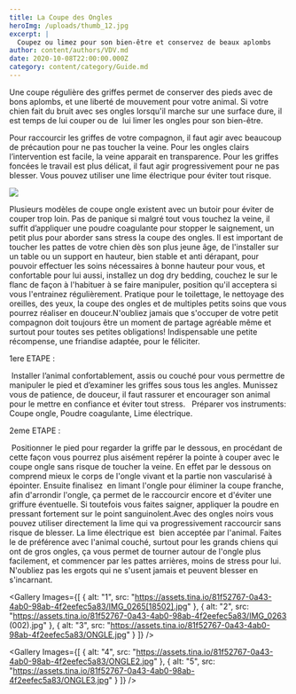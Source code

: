 ```yaml
---
title: La Coupe des Ongles
heroImg: /uploads/thumb_12.jpg
excerpt: |
  Coupez ou limez pour son bien-être et conservez de beaux aplombs
author: content/authors/VDV.md
date: 2020-10-08T22:00:00.000Z
category: content/category/Guide.md
---
```


Une coupe régulière des griffes permet de conserver des pieds avec de bons aplombs, et une liberté de mouvement pour votre animal. Si votre chien fait du bruit avec ses ongles lorsqu'il marche sur une surface dure, il est temps de lui couper ou de  lui limer les ongles pour son bien-être.

Pour raccourcir les griffes de votre compagnon, il faut agir avec beaucoup de précaution pour ne pas toucher la veine. Pour les ongles clairs l’intervention est facile, la veine apparait en transparence. Pour les griffes foncées le travail est plus délicat, il faut agir progressivement pour ne pas blesser. Vous pouvez utiliser une lime électrique pour éviter tout risque.

![](</uploads/Screenshot_1 (1).jpg>)

Plusieurs modèles de coupe ongle existent avec un butoir pour éviter de couper trop loin. Pas de panique si malgré tout vous touchez la veine, il suffit d’appliquer une poudre coagulante pour stopper le saignement, un petit plus pour aborder sans stress la coupe des ongles. Il est important de toucher les pattes de votre chien dès son plus jeune âge, de l'installer sur un table ou un support en hauteur, bien stable et anti dérapant, pour pouvoir effectuer les soins nécessaires à bonne hauteur pour vous, et confortable pour lui aussi, installez un dog dry bedding, couchez le sur le flanc de façon à l'habituer à se faire manipuler, position qu'il acceptera si vous l'entrainez régulièrement. Pratique pour le toilettage, le nettoyage des oreilles, des yeux, la coupe des ongles et de multiples petits soins que vous pourrez réaliser en douceur.N'oubliez jamais que s'occuper de votre petit compagnon doit toujours être un moment de partage agréable même et surtout pour toutes ses petites obligations! Indispensable une petite récompense, une friandise adaptée, pour le féliciter.

1ere ETAPE : 

 Installer l’animal confortablement, assis ou couché pour vous permettre de manipuler le pied et d’examiner les griffes sous tous les angles. Munissez vous de patience, de douceur, il faut rassurer et encourager son animal pour le mettre en confiance et éviter tout stress. 
 Préparer vos instruments: Coupe ongle, Poudre coagulante, Lime électrique. 

2eme ETAPE : 

 Positionner le pied pour regarder la griffe par le dessous, en procédant de cette façon vous pourrez plus aisément repérer la pointe à couper avec le coupe ongle sans risque de toucher la veine. En effet par le dessous on comprend mieux le corps de l'ongle vivant et la partie non vascularisé à épointer. Ensuite finalisez  en limant l'ongle pour éliminer la coupe franche, afin d'arrondir l'ongle, ça permet de le raccourcir encore et d'éviter une griffure éventuelle. Si toutefois vous faites saigner, appliquer la poudre en pressant fortement sur le point sanguinolent.Avec des ongles noirs vous pouvez utiliser directement la lime qui va progressivement raccourcir sans risque de blesser. La lime électrique est  bien acceptée par l'animal. Faites le de préférence avec l'animal couché, surtout pour les grands chiens qui ont de gros ongles, ça vous permet de tourner autour de l'ongle plus facilement, et commencer par les pattes arrières, moins de stress pour lui. N'oubliez pas les ergots qui ne s'usent jamais et peuvent blesser en s'incarnant.

<Gallery
  Images={[
    {
      alt: "1",
      src: "https://assets.tina.io/81f52767-0a43-4ab0-98ab-4f2eefec5a83/IMG_0265[18502].jpg"
    },
    {
      alt: "2",
      src: "https://assets.tina.io/81f52767-0a43-4ab0-98ab-4f2eefec5a83/IMG_0263 (002).jpg"
    },
    {
      alt: "3",
      src: "https://assets.tina.io/81f52767-0a43-4ab0-98ab-4f2eefec5a83/ONGLE.jpg"
    }
  ]}
/>

<Gallery
  Images={[
    {
      alt: "4",
      src: "https://assets.tina.io/81f52767-0a43-4ab0-98ab-4f2eefec5a83/ONGLE2.jpg"
    },
    {
      alt: "5",
      src: "https://assets.tina.io/81f52767-0a43-4ab0-98ab-4f2eefec5a83/ONGLE3.jpg"
    }
  ]}
/>


     
